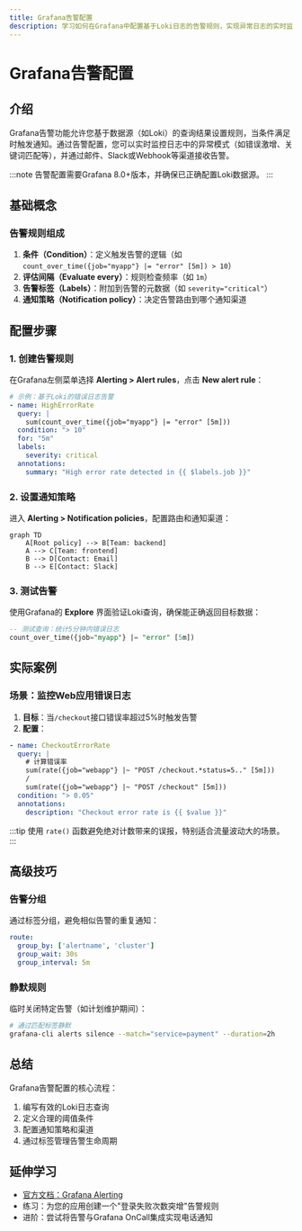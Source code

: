 ```yaml
---
title: Grafana告警配置
description: 学习如何在Grafana中配置基于Loki日志的告警规则，实现异常日志的实时监控与通知。
---
```


# Grafana告警配置

## 介绍

Grafana告警功能允许您基于数据源（如Loki）的查询结果设置规则，当条件满足时触发通知。通过告警配置，您可以实时监控日志中的异常模式（如错误激增、关键词匹配等），并通过邮件、Slack或Webhook等渠道接收告警。

:::note
告警配置需要Grafana 8.0+版本，并确保已正确配置Loki数据源。
:::

## 基础概念

### 告警规则组成
1. **条件（Condition）**：定义触发告警的逻辑（如 `count_over_time({job="myapp"} |= "error" [5m]) > 10`）
2. **评估间隔（Evaluate every）**：规则检查频率（如 `1m`）
3. **告警标签（Labels）**：附加到告警的元数据（如 `severity="critical"`）
4. **通知策略（Notification policy）**：决定告警路由到哪个通知渠道

## 配置步骤

### 1. 创建告警规则
在Grafana左侧菜单选择 **Alerting > Alert rules**，点击 **New alert rule**：

```yaml
# 示例：基于Loki的错误日志告警
- name: HighErrorRate
  query: |
    sum(count_over_time({job="myapp"} |= "error" [5m]))
  condition: "> 10"
  for: "5m"
  labels:
    severity: critical
  annotations:
    summary: "High error rate detected in {{ $labels.job }}"
```

### 2. 设置通知策略
进入 **Alerting > Notification policies**，配置路由和通知渠道：

```mermaid
graph TD
    A[Root policy] --> B[Team: backend]
    A --> C[Team: frontend]
    B --> D[Contact: Email]
    B --> E[Contact: Slack]
```

### 3. 测试告警
使用Grafana的 **Explore** 界面验证Loki查询，确保能正确返回目标数据：

```sql
-- 测试查询：统计5分钟内错误日志
count_over_time({job="myapp"} |= "error" [5m])
```

## 实际案例

### 场景：监控Web应用错误日志
1. **目标**：当`/checkout`接口错误率超过5%时触发告警
2. **配置**：

```yaml
- name: CheckoutErrorRate
  query: |
    # 计算错误率
    sum(rate({job="webapp"} |~ "POST /checkout.*status=5.." [5m]))
    /
    sum(rate({job="webapp"} |~ "POST /checkout" [5m]))
  condition: "> 0.05"
  annotations:
    description: "Checkout error rate is {{ $value }}"
```

:::tip
使用 `rate()` 函数避免绝对计数带来的误报，特别适合流量波动大的场景。
:::

## 高级技巧

### 告警分组
通过标签分组，避免相似告警的重复通知：

```yaml
route:
  group_by: ['alertname', 'cluster']
  group_wait: 30s
  group_interval: 5m
```

### 静默规则
临时关闭特定告警（如计划维护期间）：

```bash
# 通过匹配标签静默
grafana-cli alerts silence --match="service=payment" --duration=2h
```

## 总结

Grafana告警配置的核心流程：
1. 编写有效的Loki日志查询
2. 定义合理的阈值条件
3. 配置通知策略和渠道
4. 通过标签管理告警生命周期

## 延伸学习

- [官方文档：Grafana Alerting](https://grafana.com/docs/grafana/latest/alerting/)
- 练习：为您的应用创建一个"登录失败次数突增"告警规则
- 进阶：尝试将告警与Grafana OnCall集成实现电话通知